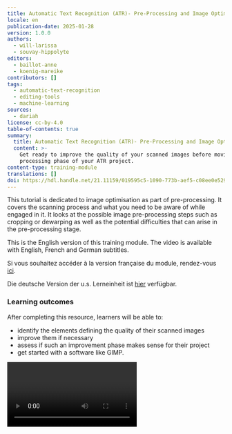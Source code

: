 ```yaml
---
title: Automatic Text Recognition (ATR)- Pre-Processing and Image Optimisation
locale: en
publication-date: 2025-01-28
version: 1.0.0
authors:
  - will-larissa
  - souvay-hippolyte
editors:
  - baillot-anne
  - koenig-mareike
contributors: []
tags:
  - automatic-text-recognition
  - editing-tools
  - machine-learning
sources:
  - dariah
license: cc-by-4.0
table-of-contents: true
summary:
  title: Automatic Text Recognition (ATR)- Pre-Processing and Image Optimisation
  content: >-
    Get ready to improve the quality of your scanned images before moving to the
    processing phase of your ATR project.
content-type: training-module
translations: []
doi: https://hdl.handle.net/21.11159/019595c5-1090-773b-aef5-c08ee0e529f4
---
```

This tutorial is dedicated to image optimisation as part of pre-processing. It covers the scanning process and what you need to be aware of while engaged in it. It looks at the possible image pre-processing steps such as cropping or dewarping as well as the potential difficulties that can arise in the pre-processing stage.

This is the English version of this training module. The video is available with English, French and German subtitles.

Si vous souhaitez accéder à la version française du module, rendez-vous [ici](https://harmoniseatr.hypotheses.org/3271).

Die deutsche Version der u.s. Lerneinheit ist [hier](https://harmoniseatr.hypotheses.org/3742) verfügbar.

### Learning outcomes

After completing this resource, learners will be able to:

* identify the elements defining the quality of their scanned images
* improve them if necessary
* assess if such an improvement phase makes sense for their project
* get started with a software like GIMP.

<Video provider="youtube" id="gndjz2YKQYI"/>

### 1. Digitization Concepts

With the help of optical systems such as scanners, cameras or similar devices, a digital image can be created from an analogue original. Certain specifications such as resolution, color space and data format, need to be taken into account to ensure optimal text recognition later on. In many cases, your documents will already be digitised, but if not, there are a few things to keep in mind.

#### 1.1. Resolution

In digital pictures, everything starts with tiny dots called pixels. The amount of detail in a picture depends on how many of these pixels there are. You can measure this by counting how many pixels make up the length and width of the image. You can then work out how rich and detailed the picture is by looking at how many of these little dots are packed into it. In a nutshell, this means: The more pixels you have, the better the resolution of your image. This pixel count gives you an idea of all the small, detailed parts that make up the whole picture. Resolution is measured in dpi, or dots per inch. Your images for ATR should best have 300 to 400 dpi for an A4 page.

#### 1.2. Color Space

In general, you can do automatic text recognition regardless of the color space of your images. However, the results will be better with color images compared to black and white or grayscale images. In the past, scanning documents in bitonal (black and white) was a popular way to save memory space on the computer. Nowadays, memory isn't as much of an issue, so we can focus on other aspects.

<Figure src="/assets/content/assets/en/resources/hosted/automatic-text-recognition-atr-pre-processing-and-image-optimisation/color-space.jpg" alignment="stretch">
  Color Space, by Alix Chagué, CC-BY-SA 2.0
</Figure>

If you are scanning images yourself, make sure you are scanning in color. It is the most effective way of recognizing things in pictures, such as stamps or strange bleed-through effects, but also the script itself is much more clearer in color than bitonal. Color can also help to make things clearer – boosting contrasts or even flipping colors around can make details stand out. As a rule of thumb, what the human eye can read easier, AI will also read more effectively. Nonetheless, it is important to consider the environmental impact of our calculations. Processing data with lower dimensionality results in reduced energy consumption.

#### 1.3. File Format

For long-term archiving, formats such as TIFF or JPEG2000 are often recommended or even required by research funders. They are very rich and large file formats. However, for processing image files with ATR, though, formats such as JPG, PNG, or PDF work just fine. If you need to change an image format into another, you can use converters. We recommend [ImageMagick](https://imagemagick.org/index.php), which is open source and free of charge.

<Figure src="/assets/content/assets/en/resources/hosted/automatic-text-recognition-atr-pre-processing-and-image-optimisation/bildlarissa.jpeg" alignment="stretch">
  Image pre-processing – it's not that difficult! Larissa Will optimizing her images. Hippolyte Souvay, CC-BY 4.0
</Figure>

### 2. Image input pre-processing

At this point we would like to emphasise that pre-processing is optional and in some cases not necessary at all. If you are lucky, you can start ATR straight away. This is usually the case if you receive your images from a cultural heritage institution. However, if you are faced with double-sided copies or crooked and poorly cropped images, you will have to go through what is called pre-processing. This can include according to needs adjusting brightness and contrast, cropping, splitting, rotating and dewarping. These steps are not always necessary and there is no right order, it depends on your document. Think of them as layers, to be applied as needed, in the required order

#### 2.1. Cropping and Page Separation

Cropping a messy image is very important in order to save time later on. You can use any graphic editor to crop. For our example, we will use [GIMP](https://www.gimp.org/downloads/), which is free and very easy to use. Select the crop tool and left-click on one corner of the image. Drag the cropping area to the opposite corner in order to crop the desired area. Press Enter. To separate pages, simply repeat this twice and save each separately.

<Figure src="/assets/content/assets/en/resources/hosted/automatic-text-recognition-atr-pre-processing-and-image-optimisation/cropping.png" alignment="stretch">
  Crop and split with GIMP, Hippolyte Souvay, CC-BY-SA 2.0. Manuscript shown: Bibliothèque nationale de France. Département des Manuscrits, Français 30786 (Carrés de d'Hozier 557).
</Figure>

#### 2.2. Page Rotation

You can also rotate pages using any graphic editor. We will do this by using GIMP's rotation tool (hold down the Shift and R keys). You can then enter a value in degrees, depending on how you want to rotate your image. Press Enter. And don't forget to save!

<Figure src="/assets/content/assets/en/resources/hosted/automatic-text-recognition-atr-pre-processing-and-image-optimisation/rotation-500x265.png" alignment="stretch">
  Reorienting with GIMP, Hippolyte Souvay, CC-BY-SA 2.0. Manuscript shown: Bibliothèque nationale de France. Département des Manuscrits, Français 30786 (Carrés de d'Hozier 557).
</Figure>

#### 2.3. Dewarping

Dewarping or deskewing is perhaps the most technically demanding pre-processing task. You should only use it when absolutely necessary and avoid it if possible. For easy dewarping, you can also use GIMP, which has a dewarping brush (Press W). You will have to realign the lines in your document manually, which is a lot of work. You can also work with lenses. Go to Filters > Distorts > Lens Distortion and experiment with the settings to get a dewarped page. Of course there are other solutions for correcting image distortion with their own tutorials and HowTos.

<Figure src="/assets/content/assets/en/resources/hosted/automatic-text-recognition-atr-pre-processing-and-image-optimisation/dewarping-e1706092422464.png" alignment="stretch">
  Dewarping with GIMP, Hippolyte Souvay, CC-BY-SA 2.0. Manuscript shown: Archives de la Ville et de l'Eurométropole de Strasbourg, VII 1434.
</Figure>

### 3. Pros and Cons of Pre-Processing

Starting with the pros, pre-processing can drastically reduce the amount of time you spend correcting segmentation results. It can also increase your chances of achieving better transcription results, which may ultimately be your main goal.

On the negative side, pre-processing remains largely optional and can be time consuming. Done incorrectly, pre-processing can also have a negative impact on the results. Certain imperfections in the scan (e.g., low contrasts, translucent pages) can also be learned by the layout or text recognition model. Sometimes training is more effective than pre-processing, which can make it easier to work with a large data set.

### Conclusion

Ultimately, it comes down to assessing your goals and your means. What quality of results do you require and how much time can you afford to spend on pre-processing? Do you need a perfect transcription for a digital edition or is an approximate text sufficient? It is time consuming, but it might help you save time later on. Especially at the beginning it is a difficult guess.

If you cannot avoid pre-processing, test the results on a small data set before performing large-scale pre-processing. If you are scanning yourself, follow our instructions to save yourself the trouble of pre-processing. Our advice is to talk to experts and ask for their opinion. You can get help from the [OCR Competence Centre of the University Libraries Tübingen and Mannheim](https://ocr-bw.bib.uni-mannheim.de/), for example.

### The "Automatic Text Recognition Made Easy" curriculum

This module is part of a wider <Link link={{"discriminant":"curricula","value":"automatic-text-recognition-made-easy"}}>'Automatic Text Recognition Made Easy' Curriculum</Link>.  You may also wish to visit the next module in this curriculum, <Link link={{"discriminant":"resources-hosted","value":"automatic-text-recognition-atr-layout-analysis"}}>Automatic Text Recognition (ATR) - Layout Analysis</Link>.
